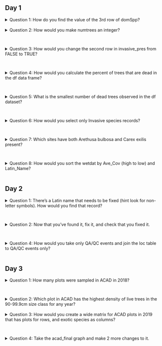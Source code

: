 <h2>Day 1</h2>
<details><summary class='ques2'>Question 1: How do you find the value of the 3rd row of domSpp?</summary>
```r
df[3, c("domSpp")] # option 1
df[3, 4] # option 2
```
</details>
<br>
<details><summary class='ques2'>Question 2: How would you make numtrees an integer?</summary> 
```r
df$numtrees <- as.integer(df$numtrees)
str(df)
```
</details>
<br>

<details><summary class='ques2'>Question 3: How would you change the second row in invasive_pres from FALSE to TRUE?</summary> 
```r
df$invasive_pres[2] <- TRUE
head(df)
```
</details>
<br>


<details><summary class='ques2'>Question 4: How would you calculate the percent of trees that are dead in the df data frame?</summary>
```r
# base R version (2 options)
df$numdead <- df$numtrees - df$numLive
df$pctdead <- df$numdead/df$numtrees*100

df$pctdead <- with(df, (numtrees - numLive)/numtrees*100)

# tidyverse version (2 options)
df <- df %>% mutate(numdead = numtrees - numLive,
                    pctdead = numdead/numtrees*100)

df <- df %>% mutate(pctdead = (numtrees - numLive)/numtrees*100)
```
</details>
<br>

<details><summary class='ques2'>Question 5: What is the smallest number of dead trees observed in the df dataset?</summary>
```r
min(df$numdead) # uses numdead column calculated for previous question. 
summary(df$numdead)[1] #Min. is the record summary reports for numeric columns
```
</details>
<br>

<details><summary class='ques2'>Question 6: How would you select only Invasive species records?</summary>
```r
wetinv <- wetdat[wetdat$Invasive == TRUE, ] # base R bracket-based solution
wetinv2 <- subset(wetdat, Invasive == TRUE) # another base R solution
wetinv_tidy <- wetdat %>% filter(Invasive == TRUE) # tidyverse solution
```
</details>
<br>

<details><summary class='ques2'>Question 7: Which sites have both Arethusa bulbosa and Carex exilis present?</summary>
```r
# Base R solution
wetspp <- wetdat[wetdat$Latin_Name %in% c("Arethusa bulbosa", "Carex exilis"),]
sort(unique(wetspp$Site_Name))

# Tidyverse solution
wetspp_tidy <- wetdat %>% filter(Latin_Name %in% c("Arethusa bulbosa", "Carex exilis")) 
sort(unique(wetspp_tidy$Site_Name)) # RAM-05 and SEN-01 have both species present
```
</details>
<br>

<details><summary class='ques2'>Question 8: How would you sort the wetdat by Ave_Cov (high to low) and Latin_Name?</summary>
```r
wetdat_sort <- wetdat[order(-wetdat$Ave_Cov, wetdat$Latin_Name), ] # base R
head(wetdat_sort)
wetdat_sort_tidy <- wetdat %>% arrange(-Ave_Cov, Latin_Name) #tidyverse
head(wetdat_sort_tidy)
```
</details>
<br>
<h2>Day 2</h2>
<details><summary class='ques2'>Question 1: There's a Latin name that needs to be fixed (hint look for non-letter symbols). How would you find that record?</summary>

```r
sort(unique(wetdat$Latin_Name)) # use your eyes to spot the "Alnus incana++"

# The regular expression way to find non-alphabetical symbols (now you know why I didn't cover this).
wetdat$Latin_Name[grep("[^[:alpha:]]+$", wetdat$Latin_Name)] # looks for anything not A-Z or a-z in entire record
# This took longer than I'd like to admit to make work, by the way.

```
</details>
<br>

<details><summary class='ques2'>Question 2: Now that you've found it, fix it, and check that you fixed it.</summary>
```r
wetdat$Latin_Name[wetdat$Latin_Name == "Alnus incana++"] <- "Alnus incana"
wetdat$Latin_Name[grep("[^[:alpha:]]+$", wetdat$Latin_Name)] # regex approach 
sort(unique(wetdat$Latin_Name)) # using your eyes approach

```

</details>
<br>


<details><summary class='ques2'>Question 4: How would you take only QA/QC events and join the loc table to QA/QC events only?</summary>
```r
eventQAQC <- event %>% filter(Event_QAQC == TRUE)
locevent_QAQC <- merge(loc, eventQAQC, by="Location_ID", all.x = F, all.y = T)
```
This is technically a right join, because I'm telling R to take all of the records from the right table (eventQAQC) and only join records in left (loc) table that match. This is just a style preference. I prefer to keep higher level tables to the left of lower level tables (eg tables with 1 to many relationships). The loc (tbl_Locations) table is higher level than the event (tbl_Events) table, because the loc table has the 1 plot record and the event table has the many visits for the plot records. If this is confusing, don't worry about it. You'll just notice that it's the order I generally organize data in my code.  
</details>
<br>
<h2>Day 3</h2>
<details><summary class='ques2'>Question 1: How many plots were sampled in ACAD in 2018?</summary>
```r
acad <- joinLocEvent(park = "ACAD", from = 2018, to = 2018)
length(unique(acad$Plot_Number))
```
</details>
<br>

<details><summary class='ques2'>Question 2: Which plot in ACAD has the highest density of live trees in the 90-99.9cm size class for any year?</summary>
```r
acad_tree_dist <- sumTreeDBHDist(park = "ACAD", status = 'live')

acad_tree_max70 <- acad_tree_dist %>% arrange(desc(d70_79.9))
head(acad_tree_max70) # ACAD-124

# If you wanted to pull out the top record for that size class, you can also do one of the two options below
acad_top_70 <- acad_tree_dist[which.max(acad_tree_dist$d70_79.9),] #The ugly base R approach 
acad_top_70_tidy <- acad_tree_dist %>% arrange(desc(d70_79.9)) %>% slice(1) #The tidyverse approach
head(acad_top_70)
```
</details>
<br>
<details><summary class='ques2'>Question 3: How would you create a wide matrix for ACAD plots in 2019 that has plots for rows, and exotic species as columns?</summary>

```r
acad_exo <- makeSppList(park = "ACAD", from = 2019, to = 2019, speciesType = "exotic") 
acad_exo <- acad_exo %>% mutate(present = ifelse(Exotic == TRUE & !is.na(Exotic), 1, 0))
head(acad_exo)

# Old school spread version
acad_wide_spread <- acad_exo %>% select(Plot_Name, Latin_Name, present) %>% 
                                 arrange(Latin_Name, Plot_Name) %>% 
                                 spread("Latin_Name", "present", fill = 0)

# Newer pivot version
acad_wide_pivot <- acad_exo %>% select(Plot_Name, Latin_Name, present) %>% 
                                arrange(Latin_Name, Plot_Name) %>% 
                                pivot_wider(names_from = "Latin_Name", 
                                            values_from = "present",
                                            values_fill = 0) 

head(acad_wide_pivot)
```
</details>
<br>

<details><summary class='ques2'>Question 4: Take the acad_final graph and make 2 more changes to it.</summary>

You may have chosen other things to do than I did. Here are a couple of changes to the ggplot bar chart
```r

 ggplot(data = acad_stats, aes(x = size_class_fact, y = mean_dens))+
              geom_bar(stat = 'identity', fill = "steelblue4")+
              geom_errorbar(aes(ymin = mean_dens - se_dens, ymax = mean_dens + se_dens), width = 0.2, lwd = 0.7)+
              labs(x = "Regeneration Size Class", y = "Stems per sq.m")+
              theme_FHM()+
              theme(axis.text.x = element_text(angle = 45, hjust = 1))+ #hjust is centering horizontally
              scale_x_discrete(labels = c('15-30cm', '30-100cm', '100-150cm', '>150cm', '1-10cm DBH'))
             
```

Note that width = 0.2 in the geom_errorbar is the width of the caps on the bars. lwd is the weight of the line. 
</details>
<br>